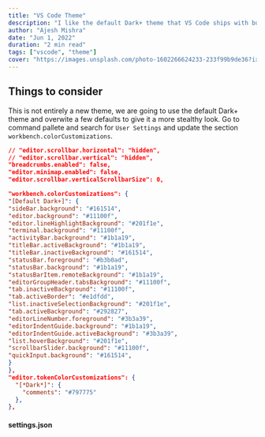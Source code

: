 ```yaml
---
title: "VS Code Theme"
description: "I like the default Dark+ theme that VS Code ships with but I made a few tweeks to make it my own. I mostly wanted to give it a more stealthy look."
author: "Ajesh Mishra"
date: "Jun 1, 2022"
duration: "2 min read"
tags: ["vscode", "theme"]
cover: "https://images.unsplash.com/photo-1602266624233-233f99b9de36?ixlib=rb-1.2.1&ixid=MnwxMjA3fDB8MHxwaG90by1wYWdlfHx8fGVufDB8fHx8&auto=format&fit=crop&w=1472&q=80"
---
```


## Things to consider
This is not entirely a new theme, we are going to use the default Dark+ theme and overwite a few defaults to give it a more stealthy look. Go to command pallete and search for `User Settings` and update the section `workbench.colorCustomizations`.

```json
// "editor.scrollbar.horizontal": "hidden",
// "editor.scrollbar.vertical": "hidden",
"breadcrumbs.enabled": false,
"editor.minimap.enabled": false,
"editor.scrollbar.verticalScrollbarSize": 0,

"workbench.colorCustomizations": {
"[Default Dark+]": {
"sideBar.background": "#161514",
"editor.background": "#11100f",
"editor.lineHighlightBackground": "#201f1e",
"terminal.background": "#11100f",
"activityBar.background": "#1b1a19",
"titleBar.activeBackground": "#1b1a19",
"titleBar.inactiveBackground": "#161514",
"statusBar.foreground": "#b3b0ad",
"statusBar.background": "#1b1a19",
"statusBarItem.remoteBackground": "#1b1a19",
"editorGroupHeader.tabsBackground": "#11100f",
"tab.inactiveBackground": "#11100f",
"tab.activeBorder": "#e1dfdd",
"list.inactiveSelectionBackground": "#201f1e",
"tab.activeBackground": "#292827",
"editorLineNumber.foreground": "#3b3a39",
"editorIndentGuide.background": "#1b1a19",
"editorIndentGuide.activeBackground": "#3b3a39",
"list.hoverBackground": "#201f1e",
"scrollbarSlider.background": "#11100f",
"quickInput.background": "#161514",
}
},
"editor.tokenColorCustomizations": {
  "[*Dark*]": {
    "comments": "#797775"
  },
},
```

#### settings.json
